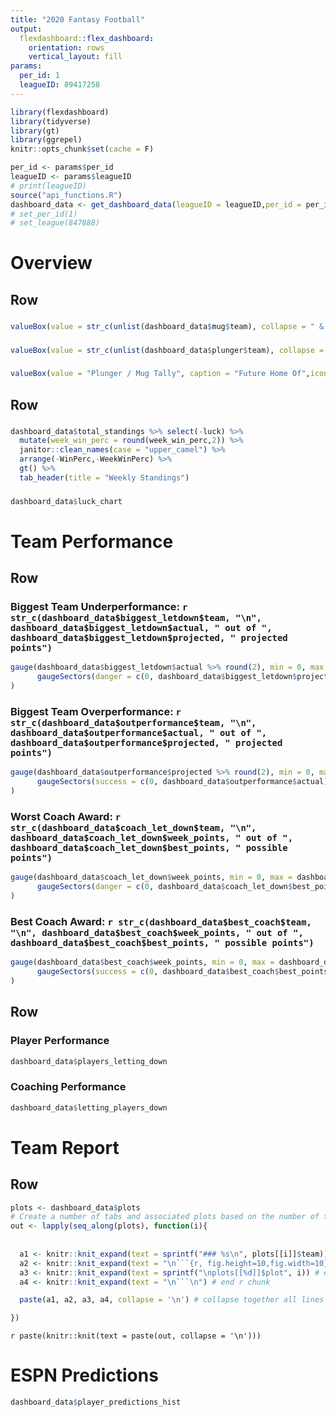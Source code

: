 ```yaml
---
title: "2020 Fantasy Football"
output: 
  flexdashboard::flex_dashboard:
    orientation: rows
    vertical_layout: fill
params: 
  per_id: 1
  leagueID: 89417258
---
```


```r
library(flexdashboard)
library(tidyverse)
library(gt)
library(ggrepel)
knitr::opts_chunk$set(cache = F)
```


```r
per_id <- params$per_id
leagueID <- params$leagueID
# print(leagueID)
source("api_functions.R")
dashboard_data <- get_dashboard_data(leagueID = leagueID,per_id = per_id)
# set_per_id(1)
# set_league(847888)
```

Overview
===============================

Row {data-height=50}
-------------------------------------

### 

```r

valueBox(value = str_c(unlist(dashboard_data$mug$team), collapse = " & "), caption = str_c("Week ", params$per_id, " Mug (Best Team): ", dashboard_data$mug$week_points[1], " Points"), icon = "fa-pencil")
```

### 

```r
valueBox(value = str_c(unlist(dashboard_data$plunger$team), collapse = " & "), caption = str_c("Week ", params$per_id, " Plunger (Worst Team): ", dashboard_data$plunger$week_points[1], " Points"), icon = "fa-pencil")
```

### 

```r
valueBox(value = "Plunger / Mug Tally", caption = "Future Home Of",icon = "fa-pencil")

```

Row {data-height=350}
-------------------------------------
   
### 

```r
dashboard_data$total_standings %>% select(-luck) %>% 
  mutate(week_win_perc = round(week_win_perc,2)) %>% 
  janitor::clean_names(case = "upper_camel") %>% 
  arrange(-WinPerc,-WeekWinPerc) %>% 
  gt() %>% 
  tab_header(title = "Weekly Standings") 

```   
    
### 

```r
dashboard_data$luck_chart
```

Team Performance
===============================


Row {data-height=70}
-------------------------------------

### Biggest Team Underperformance: `r str_c(dashboard_data$biggest_letdown$team, "\n", dashboard_data$biggest_letdown$actual, " out of ", dashboard_data$biggest_letdown$projected, " projected points")`

```r
gauge(dashboard_data$biggest_letdown$actual %>% round(2), min = 0, max = dashboard_data$biggest_letdown$projected %>% round(2), 
      gaugeSectors(danger = c(0, dashboard_data$biggest_letdown$projected))
)

```

### Biggest Team Overperformance: `r str_c(dashboard_data$outperformance$team, "\n", dashboard_data$outperformance$actual, " out of ", dashboard_data$outperformance$projected, " projected points")`

```r
gauge(dashboard_data$outperformance$projected %>% round(2), min = 0, max = dashboard_data$outperformance$actual %>% round(2), 
      gaugeSectors(success = c(0, dashboard_data$outperformance$actual))
)
```

### Worst Coach Award:  `r str_c(dashboard_data$coach_let_down$team, "\n", dashboard_data$coach_let_down$week_points, " out of ", dashboard_data$coach_let_down$best_points, " possible points")`

```r
gauge(dashboard_data$coach_let_down$week_points, min = 0, max = dashboard_data$coach_let_down$best_points, 
      gaugeSectors(danger = c(0, dashboard_data$coach_let_down$best_points))
)

```

### Best Coach Award:  `r str_c(dashboard_data$best_coach$team, "\n", dashboard_data$best_coach$week_points, " out of ", dashboard_data$best_coach$best_points, " possible points")`

```r
gauge(dashboard_data$best_coach$week_points, min = 0, max = dashboard_data$best_coach$best_points, 
      gaugeSectors(success = c(0, dashboard_data$best_coach$best_points))
)

```


Row {data-height=350}
-------------------------------------
    
### Player Performance
    
```r
dashboard_data$players_letting_down
```
    
### Coaching Performance

```r
dashboard_data$letting_players_down
```

Team Report
===============================

Row {.tabset .tabset-fade}
-------------------------------------

``` r
plots <- dashboard_data$plots
# Create a number of tabs and associated plots based on the number of teams in the league.
out <- lapply(seq_along(plots), function(i){
  
  
  a1 <- knitr::knit_expand(text = sprintf("### %s\n", plots[[i]]$team)) # tab header, auto extracts names of `plot`
  a2 <- knitr::knit_expand(text = "\n```{r, fig.height=10,fig.width=10}") # start r chunk
  a3 <- knitr::knit_expand(text = sprintf("\nplots[[%d]]$plot", i)) # extract graphs by "writing" out `plots[[1]]$plot`, `plots[[1]]$plot` etc. to be rendered later
  a4 <- knitr::knit_expand(text = "\n```\n") # end r chunk

  paste(a1, a2, a3, a4, collapse = '\n') # collapse together all lines with newline separator

})

```
   
`r paste(knitr::knit(text = paste(out, collapse = '\n')))`
   

ESPN Predictions
===============================

```r
dashboard_data$player_predictions_hist
```


